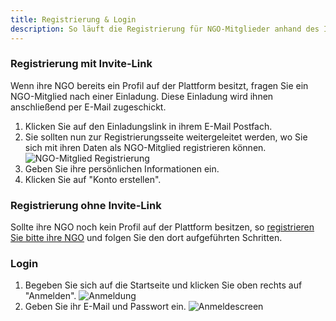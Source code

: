 ```yaml
---
title: Registrierung & Login
description: So läuft die Registrierung für NGO-Mitglieder anhand des Invite-Links ab.
---
```


### Registrierung mit Invite-Link
Wenn ihre NGO bereits ein Profil auf der Plattform besitzt, fragen Sie ein NGO-Mitglied nach einer Einladung.
Diese Einladung wird ihnen anschließend per E-Mail zugeschickt.
1. Klicken Sie auf den Einladungslink in ihrem E-Mail Postfach.
2. Sie sollten nun zur Registrierungsseite weitergeleitet werden, wo Sie sich mit ihren Daten als NGO-Mitglied registrieren können.
![NGO-Mitglied Registrierung](./ngomemberreg.png)
3. Geben Sie ihre persönlichen Informationen ein.
4. Klicken Sie auf "Konto erstellen".

### Registrierung ohne Invite-Link
Sollte ihre NGO noch kein Profil auf der Plattform besitzen, so [registrieren Sie bitte ihre NGO](/docs/roles/ngo-admin/register#registrierung-der-ngo-und-hochladen-des-verifikationsdokuments) und folgen Sie den dort aufgeführten Schritten.

### Login
1. Begeben Sie sich auf die Startseite und klicken Sie oben rechts auf "Anmelden".
![Anmeldung](./anmeldung.png)
2. Geben Sie ihr E-Mail und Passwort ein.
![Anmeldescreen](./anmeldescreen.png)

